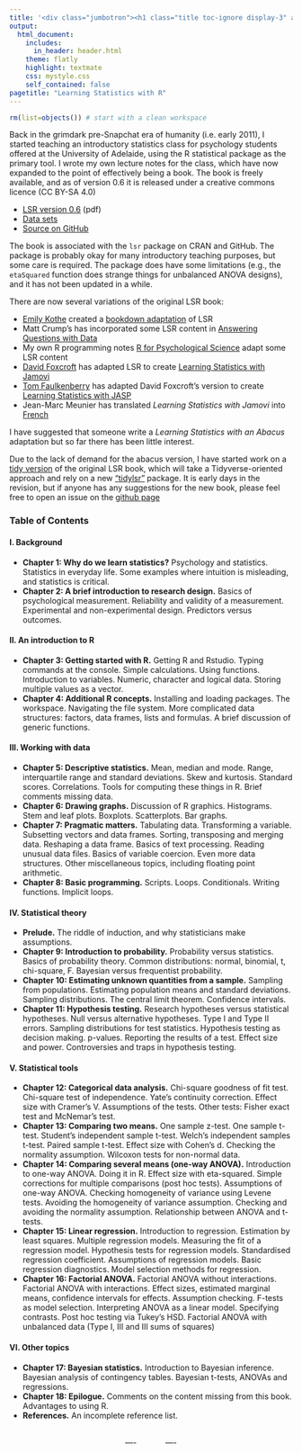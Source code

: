```yaml
---
title: '<div class="jumbotron"><h1 class="title toc-ignore display-3" align="center">Learning Statistics with R</h1><p class="lead" align="center">by Danielle Navarro <a href="https://twitter.com/djnavarro"><i class="fab fa-twitter"></i></a></p></div>'
output:
  html_document:
    includes:
      in_header: header.html    
    theme: flatly
    highlight: textmate
    css: mystyle.css
    self_contained: false
pagetitle: "Learning Statistics with R"
---
```


```r
rm(list=objects()) # start with a clean workspace
```

Back in the grimdark pre-Snapchat era of humanity (i.e. early 2011), I started teaching an introductory statistics class for psychology students offered at the University of Adelaide, using the R statistical package as the primary tool. I wrote my own lecture notes for the class, which have now expanded to the point of effectively being a book. The book is freely available, and as of version 0.6 it is released under a creative commons licence (CC BY-SA 4.0)

- [LSR version 0.6](./lsr-0.6.pdf) (pdf)
- [Data sets](./data.zip)
- [Source on GitHub](https://github.com/djnavarro/rbook)

The book is associated with the `lsr` package on CRAN and GitHub. The package is probably okay for many introductory teaching purposes, but some care is required. The package does have some limitations (e.g., the `etaSquared` function does strange things for unbalanced ANOVA designs), and it has not been updated in a while. 


There are now several variations of the original LSR book:

- [Emily Kothe](https://twitter.com/emilyandthelime) created a [bookdown adaptation](./book/) of LSR
- Matt Crump's has incorporated some LSR content in [Answering Questions with Data](https://crumplab.github.io/statistics/)
- My own R programming notes [R for Psychological Science](https://psyr.djnavarro.net/) adapt some LSR content
- [David Foxcroft](https://twitter.com/davidfoxcroft) has adapted LSR to create [Learning Statistics with Jamovi](https://sites.google.com/brookes.ac.uk/learning-stats-with-jamovi)
- [Tom Faulkenberry](https://twitter.com/tomfaulkenberry) has adapted David Foxcroft's version to create [Learning Statistics with JASP](http://learnstatswithjasp.com/)
- Jean-Marc Meunier has translated *Learning Statistics with Jamovi* into [French](https://jmeunierp8.github.io/ManuelJamovi/) 

I have suggested that someone write a *Learning Statistics with an Abacus* adaptation but so far there has been little interest. 

Due to the lack of demand for the abacus version, I have started work on a [tidy version](https://djnavarro.github.io/tidylsrbook/) of the original LSR book, which will take a Tidyverse-oriented approach and rely on a new ["tidylsr"](https://github.com/djnavarro/tidylsr) package. It is early days in the revision, but if anyone has any suggestions for the new book, please feel free to open an issue on the [github page](https://github.com/djnavarro/tidylsrbook/issues)


### Table of Contents

#### I. Background

- **Chapter 1: Why do we learn statistics?** Psychology and statistics. Statistics in everyday life. Some examples where intuition is misleading, and statistics is critical.
- **Chapter 2: A brief introduction to research design.** Basics of psychological measurement. Reliability and validity of a measurement. Experimental and non-experimental design. Predictors versus outcomes.

#### II. An introduction to R

- **Chapter 3: Getting started with R.** Getting R and Rstudio. Typing commands at the console. Simple calculations. Using functions. Introduction to variables. Numeric, character and logical data. Storing multiple values as a vector.
- **Chapter 4: Additional R concepts.** Installing and loading packages. The workspace. Navigating the file system. More complicated data structures: factors, data frames, lists and formulas. A brief discussion of generic functions.

#### III. Working with data

- **Chapter 5: Descriptive statistics.** Mean, median and mode. Range, interquartile range and standard deviations. Skew and kurtosis. Standard scores. Correlations. Tools for computing these things in R. Brief comments missing data.
- **Chapter 6: Drawing graphs.** Discussion of R graphics. Histograms. Stem and leaf plots. Boxplots. Scatterplots. Bar graphs.
- **Chapter 7: Pragmatic matters.** Tabulating data. Transforming a variable. Subsetting vectors and data frames. Sorting, transposing and merging data. Reshaping a data frame. Basics of text processing. Reading unusual data files. Basics of variable coercion. Even more data structures. Other miscellaneous topics, including floating point arithmetic.
- **Chapter 8: Basic programming.** Scripts. Loops. Conditionals. Writing functions. Implicit loops.

#### IV. Statistical theory

- **Prelude.** The riddle of induction, and why statisticians make assumptions.
- **Chapter 9: Introduction to probability.** Probability versus statistics. Basics of probability theory. Common distributions: normal, binomial, t, chi-square, F. Bayesian versus frequentist probability.
- **Chapter 10: Estimating unknown quantities from a sample.** Sampling from populations. Estimating population means and standard deviations. Sampling distributions. The central limit theorem. Confidence intervals.
- **Chapter 11: Hypothesis testing.** Research hypotheses versus statistical hypotheses. Null versus alternative hypotheses. Type I and Type II errors. Sampling distributions for test statistics. Hypothesis testing as decision making. p-values. Reporting the results of a test. Effect size and power. Controversies and traps in hypothesis testing.

#### V. Statistical tools

- **Chapter 12: Categorical data analysis.** Chi-square goodness of fit test. Chi-square test of independence. Yate's continuity correction. Effect size with Cramer's V. Assumptions of the tests. Other tests: Fisher exact test and McNemar's test.
- **Chapter 13: Comparing two means.** One sample z-test. One sample t-test. Student's independent sample t-test. Welch's independent samples t-test. Paired sample t-test. Effect size with Cohen's d. Checking the normality assumption. Wilcoxon tests for non-normal data.
- **Chapter 14: Comparing several means (one-way ANOVA).** Introduction to one-way ANOVA. Doing it in R. Effect size with eta-squared. Simple corrections for multiple comparisons (post hoc tests). Assumptions of one-way ANOVA. Checking homogeneity of variance using Levene tests. Avoiding the homogeneity of variance assumption. Checking and avoiding the normality assumption. Relationship between ANOVA and t-tests.
- **Chapter 15: Linear regression.** Introduction to regression. Estimation by least squares. Multiple regression models. Measuring the fit of a regression model. Hypothesis tests for regression models. Standardised regression coefficient. Assumptions of regression models. Basic regression diagnostics. Model selection methods for regression.
- **Chapter 16: Factorial ANOVA.** Factorial ANOVA without interactions. Factorial ANOVA with interactions. Effect sizes, estimated marginal means, confidence intervals for effects. Assumption checking. F-tests as model selection. Interpreting ANOVA as a linear model. Specifying contrasts. Post hoc testing via Tukey's HSD. Factorial ANOVA with unbalanced data (Type I, III and III sums of squares)

#### VI. Other topics

- **Chapter 17: Bayesian statistics.** Introduction to Bayesian inference. Bayesian analysis of contingency tables. Bayesian t-tests, ANOVAs and regressions.
- **Chapter 18: Epilogue.** Comments on the content missing from this book. Advantages to using R.
- **References.** An incomplete reference list.

<br>
<center>
---- &nbsp;&nbsp;
<a href="https://twitter.com/djnavarro"><i class="fab fa-twitter"></i></a> &nbsp;
<a href="https://compcogscisydney.org"><i class="fas fa-home"></i></a> &nbsp;
<a href="https://github.com/djnavarro"><i class="fab fa-github"></i></a> &nbsp;
<a href="mailto:d.navarro@unsw.edu.au"><i class="fas fa-paper-plane"></i></a>
&nbsp;&nbsp; ----
</center>
<br>
<br>

